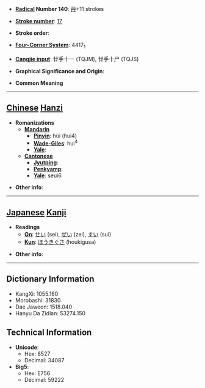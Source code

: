 * '''[[Wiktionary:Chinese radical index| Radical]] Number 140''': [[Wiktionary:Chinese radical index 艸|艸]]+11 strokes

* '''[[Wiktionary:Chinese total strokes index|Stroke number]]''': [[Wiktionary:Chinese total strokes index 17|17]]

* '''Stroke order''': 

* '''[[Wiktionary:Chinese four corner index|Four-Corner System]]''': 4417<sub>1</sub>

* '''[[Wiktionary:Chinese Cangjie index|Cangjie input]]''': 廿手十一 (TQJM), 廿手十尸 (TQJS)

* '''Graphical Significance and Origin''': 

* '''Common Meaning'''

----

== [[Chinese]] [[Hanzi]] ==

* '''Romanizations'''
** '''[[Mandarin]]'''
*** '''[[Pinyin]]''': hùi (hui4)
*** '''[[Wade-Giles]]''': hui<sup>4</sup>
*** '''[[Yale]]''': 
** '''[[Cantonese]]'''
*** '''[[Jyutping]]''':
*** '''[[Penkyamp]]''': 
*** '''[[Yale]]''': seui6

* '''Other info''': 

----

== [[Japanese]] [[Kanji]] ==

* '''Readings'''
** '''[[On]]''': [[せい]] (sei), [[ぜい]] (zei), [[すい]] (sui)
** '''[[Kun]]''': [[ほうきぐさ]] (houkigusa)

* '''Other info''':  

----

== Dictionary Information ==

* KangXi: 1055.160
* Morobashi: 31830
* Dae Jaweon: 1518.040
* Hanyu Da Zidian: 53274.150

== Technical Information ==

* '''Unicode''':
** Hex: 8527
** Decimal: 34087
* '''Big5''':
** Hex: E756
** Decimal: 59222